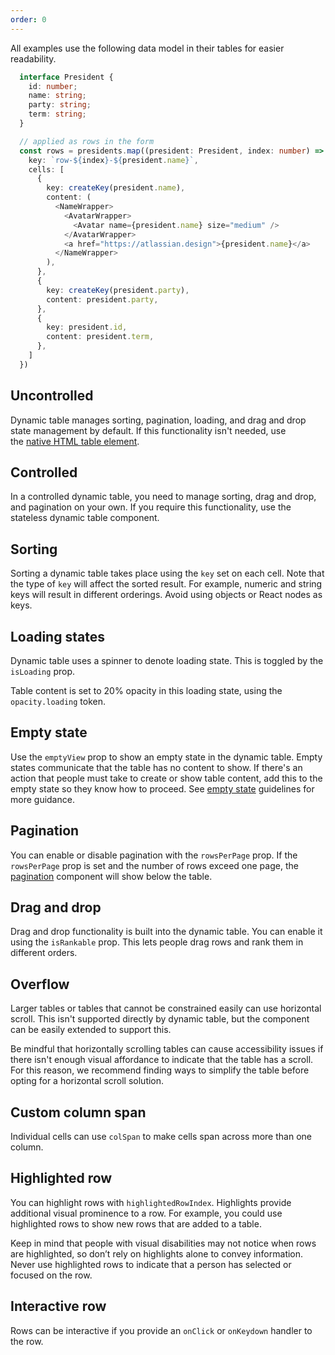 ```yaml
---
order: 0
---
```



<SectionMessage>
  All examples use the following data model in their tables for easier
  readability.
</SectionMessage>

```ts
  interface President {
    id: number;
    name: string;
    party: string;
    term: string;
  }

  // applied as rows in the form
  const rows = presidents.map((president: President, index: number) => ({
    key: `row-${index}-${president.name}`,
    cells: [
      {
        key: createKey(president.name),
        content: (
          <NameWrapper>
            <AvatarWrapper>
              <Avatar name={president.name} size="medium" />
            </AvatarWrapper>
            <a href="https://atlassian.design">{president.name}</a>
          </NameWrapper>
        ),
      },
      {
        key: createKey(president.party),
        content: president.party,
      },
      {
        key: president.id,
        content: president.term,
      },
    ]
  })
```

## Uncontrolled

Dynamic table manages sorting, pagination, loading, and drag and drop state management by default.
If this functionality isn't needed, use the [native HTML table element](/components/css-reset/examples#tables).

<Example Component={Uncontrolled} packageName="@atlaskit/dynamic-table" />

## Controlled

In a controlled dynamic table, you need to manage sorting, drag and drop, and pagination on your own.
If you require this functionality, use the stateless dynamic table component.

<Example Component={Controlled} packageName="@atlaskit/dynamic-table" />

## Sorting

Sorting a dynamic table takes place using the `key` set on each cell. Note that the type of `key` will
affect the sorted result. For example, numeric and string keys will result in different orderings. Avoid using objects or React nodes as keys.

<Example Component={Sorting} packageName="@atlaskit/dynamic-table" />

## Loading states

Dynamic table uses a spinner to denote loading state. This is toggled by the `isLoading` prop.

Table content is set to 20% opacity in this loading state, using the `opacity.loading` token.

<Example
  Component={LoadingStateFewRows}
  packageName="@atlaskit/dynamic-table"
/>

## Empty state

Use the `emptyView` prop to show an empty state in the dynamic table.
Empty states communicate that the table has no content to show.
If there's an action that people must take to create or show table content,
add this to the empty state so they know how to proceed. See [empty state](/components/empty-state/examples) guidelines for more guidance.

<Example Component={EmptyView} packageName="@atlaskit/dynamic-table" />

## Pagination

You can enable or disable pagination with the `rowsPerPage` prop.
If the `rowsPerPage` prop is set and the number of rows exceed one page, the [pagination](/components/pagination/examples) component will show below the table.

<Example Component={Pagination} packageName="@atlaskit/dynamic-table" />

## Drag and drop

Drag and drop functionality is built into the dynamic table. You can enable it using the `isRankable` prop. This lets people drag rows and rank them in different orders.

<Example
  Component={PaginationDragAndDrop}
  packageName="@atlaskit/dynamic-table"
/>

## Overflow

Larger tables or tables that cannot be constrained easily can use horizontal scroll.
This isn't supported directly by dynamic table, but the component can be easily extended to support this.

Be mindful that horizontally scrolling tables can cause accessibility issues if there isn't enough visual affordance to indicate that the table has a scroll.
For this reason, we recommend finding ways to simplify the table before opting for a horizontal scroll solution.

<Example Component={Overflow} packageName="@atlaskit/dynamic-table" />

## Custom column span

Individual cells can use `colSpan` to make cells span across more than one column.

<Example Component={ColSpan} packageName="@atlaskit/dynamic-table" />

## Highlighted row

You can highlight rows with `highlightedRowIndex`. Highlights provide additional visual prominence to a row. For example, you could use highlighted rows to show new rows that are added to a table.

Keep in mind that people with visual disabilities may not notice when rows are highlighted, so don’t rely on highlights alone to convey information. Never use highlighted rows to indicate that a person has selected or focused on the row.

<Example Component={HighlightedRow} packageName="@atlaskit/dynamic-table" />

## Interactive row

Rows can be interactive if you provide an `onClick` or `onKeydown` handler to the row.

<Example Component={InteractiveRow} packageName="@atlaskit/dynamic-table" />
